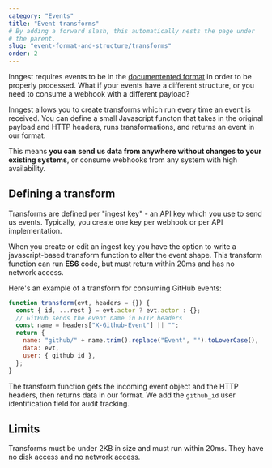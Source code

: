 ```yaml
---
category: "Events"
title: "Event transforms"
# By adding a forward slash, this automatically nests the page under
# the parent.
slug: "event-format-and-structure/transforms"
order: 2
---
```


Inngest requires events to be in the [documentented format](/docs/event-format-and-structure) in order to be properly processed. What if your events have a different structure, or you need to consume a webhook with a different payload?

Inngest allows you to create transforms which run every time an event is received. You can define a small Javascript functon that takes in the original payload and HTTP headers, runs transformations, and returns an event in our format.

This means **you can send us data from anywhere without changes to your existing systems**, or consume webhooks from any system with high availability.

## Defining a transform

Transforms are defined per "ingest key" - an API key which you use to send us events. Typically, you create one key per webhook or per API implementation.

When you create or edit an ingest key you have the option to write a javascript-based transform function to alter the event shape. This transform function can run **ES6** code, but must return within 20ms and has no network access.

Here's an example of a transform for consuming GitHub events:

```js
function transform(evt, headers = {}) {
  const { id, ...rest } = evt.actor ? evt.actor : {};
  // GitHub sends the event name in HTTP headers
  const name = headers["X-Github-Event"] || "";
  return {
    name: "github/" + name.trim().replace("Event", "").toLowerCase(),
    data: evt,
    user: { github_id },
  };
}
```

The transform function gets the incoming event object and the HTTP headers, then returns data in our format. We add the `github_id` user identification field for audit tracking.

## Limits

Transforms must be under 2KB in size and must run within 20ms. They have no disk access and no network access.
